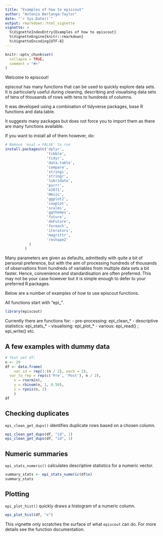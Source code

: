 ```yaml
---
title: "Examples of how to episcout"
author: "Antonio Berlanga-Taylor"
date: "`r Sys.Date()`"
output: rmarkdown::html_vignette
vignette: >
  %\VignetteIndexEntry{Examples of how to episcout}
  %\VignetteEngine{knitr::rmarkdown}
  %\VignetteEncoding{UTF-8}
---
```


```r
knitr::opts_chunk$set(
  collapse = TRUE,
  comment = "#>"
)
```

Welcome to episcout!

episcout has many functions that can be used to quickly explore data sets. It is particularly useful during cleaning, describing and visualising data sets of tens of thousands of rows with tens to hundreds of columns.

It was developed using a combination of tidyverse packages, base R functions and data.table.

It suggests many packages but does not force you to import them as there are many functions available.

If you want to install all of them however, do:

```r
# Remove 'eval = FALSE' to run
install.packages(c('dplyr',
                   'tibble',
                   'tidyr',
                   'data.table',
                   'compare',
                   'stringi',
                   'stringr',
                   'lubridate',
                   'purrr',
                   'e1071',
                   'Hmisc',
                   'ggplot2',
                   'cowplot',
                   'scales',
                   'ggthemes',
                   'future',
                   'doFuture',
                   'foreach',
                   'iterators',
                   'magrittr',
                   'reshape2'
		   )
		 )
```

Many parameters are given as defaults, admittedly with quite a bit of personal preference, but with the aim of processing hundreds of thousands of observations from hundreds of variables from multiple data sets a bit faster. Hence, convenience and standardisation are often preferred. This may not be your case however but it is simple enough to defer to your preferred R packages.

Below are a number of examples of how to use episcout functions.

All functions start with "epi\_".

```r
library(episcout)
```


Currently there are functions for:
- pre-processing: epi\_clean\_\*
- descriptive statistics: epi\_stats\_\*
- visualising: epi\_plot\_\*
- various: epi\_read() ; epi\_write() etc.

## A few examples with dummy data

```r
# Test set df:
n <- 20
df <- data.frame(
	var_id = rep(1:(n / 2), each = 2),
  var_to_rep = rep(c('Pre', 'Post'), n / 2),
	x = rnorm(n),
	y = rbinom(n, 1, 0.50),
	z = rpois(n, 2)
	)
df
```

## Checking duplicates

`epi_clean_get_dups()` identifies duplicate rows based on a chosen column.
```r
epi_clean_get_dups(df, "id", 1)
epi_clean_get_dups(df, "id", 1)
```

## Numeric summaries

`epi_stats_numeric()` calculates descriptive statistics for a numeric vector.

```r
summary_stats <- epi_stats_numeric(df$x)
summary_stats
```

## Plotting

`epi_plot_hist()` quickly draws a histogram of a numeric column.

```r
epi_plot_hist(df, "x")
```

This vignette only scratches the surface of what `episcout` can do. For more details see the function documentation.

